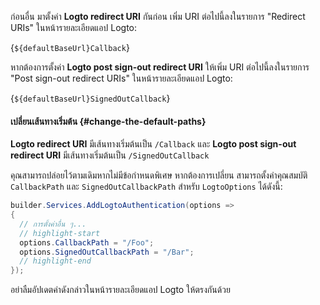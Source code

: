 

<AssumingUrl />

ก่อนอื่น มาตั้งค่า **Logto redirect URI** กันก่อน เพิ่ม URI ต่อไปนี้ลงในรายการ "Redirect URIs" ในหน้ารายละเอียดแอป Logto:

<CodeBlock>{`${defaultBaseUrl}Callback`}</CodeBlock>

หากต้องการตั้งค่า **Logto post sign-out redirect URI** ให้เพิ่ม URI ต่อไปนี้ลงในรายการ "Post sign-out redirect URIs" ในหน้ารายละเอียดแอป Logto:

<CodeBlock>{`${defaultBaseUrl}SignedOutCallback`}</CodeBlock>

#### เปลี่ยนเส้นทางเริ่มต้น \{#change-the-default-paths}

**Logto redirect URI** มีเส้นทางเริ่มต้นเป็น `/Callback` และ **Logto post sign-out redirect URI** มีเส้นทางเริ่มต้นเป็น `/SignedOutCallback`

คุณสามารถปล่อยไว้ตามเดิมหากไม่มีข้อกำหนดพิเศษ หากต้องการเปลี่ยน สามารถตั้งค่าคุณสมบัติ `CallbackPath` และ `SignedOutCallbackPath` สำหรับ `LogtoOptions` ได้ดังนี้:

```csharp title="Program.cs"
builder.Services.AddLogtoAuthentication(options =>
{
  // การตั้งค่าอื่น ๆ...
  // highlight-start
  options.CallbackPath = "/Foo";
  options.SignedOutCallbackPath = "/Bar";
  // highlight-end
});
```

อย่าลืมอัปเดตค่าดังกล่าวในหน้ารายละเอียดแอป Logto ให้ตรงกันด้วย
